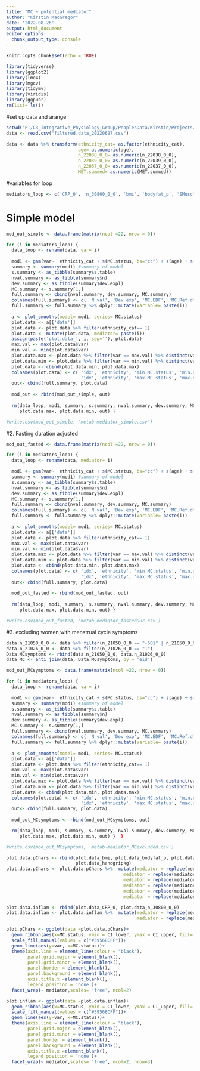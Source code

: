 ```yaml
---
title: "MC ~ potential mediator"
author: "Kirstin MacGregor"
date: '2022-08-26'
output: html_document
editor_options: 
  chunk_output_type: console
---
```


```r
knitr::opts_chunk$set(echo = TRUE)

library(tidyverse)
library(ggplot2)
library(lme4)
library(mgcv)
library(tidymv)
library(viridis)
library(ggpubr)
rm(list= ls())
```

#set up data and arange
```r
setwd("P:/C3_Integrative_Physiology_Group/PeoplesData/Kirstin/Projects/UoS/MC and metabolites_BioBank/Data")
data <- read.csv("filtered.data_20220627.csv")

data <- data %>% transform(ethnicity_cat= as.factor(ethnicity_cat),
                           age= as.numeric(age),
                           n_22038_0_0= as.numeric(n_22038_0_0),
                           n_22039_0_0= as.numeric(n_22039_0_0),
                           n_22037_0_0= as.numeric(n_22037_0_0),
                           MET.summed= as.numeric(MET.summed))
```

#variables for loop
```r
mediators_loop <- c('CRP_0', 'n_30800_0_0', 'bmi', 'bodyfat_p', 'SMusclemasspct_c', 'MET.summed', 'handgripkg', 'Fitness_METs_c')
```


# Simple model
```r
mod_out_simple <- data.frame(matrix(ncol =22, nrow = 0))

for (i in mediators_loop) {
  data_loop <- rename(data, var= i)
  
  mod1 <- gam(var~  ethnicity_cat + s(MC.status, bs="cc") + s(age) + s(deprivationindex), data=data_loop)
  summary <- summary(mod1) #summary of model
  s.summary <- as_tibble(summary$s.table)
  nval.summary <- as_tibble(summary$n)
  dev.summary <- as_tibble(summary$dev.expl)
  MC.summary <- s.summary[1,]
  full.summary <- cbind(nval.summary, dev.summary, MC.summary)
  colnames(full.summary) <- c( 'N val', 'Dev exp', 'MC.EDF', 'MC.Ref.df', 'MC.F', 'MC.pval')
  full.summary <- full.summary %>% dplyr::mutate(Variable= paste(i))
  
  a <- plot_smooths(model= mod1, series= MC.status)
  plot.data <- a[['data']]
  plot.data <- plot.data %>% filter(ethnicity_cat== 1)
  plot.data <- mutate(plot.data, mediator= paste(i))
  assign(paste('plot.data_', i, sep=''), plot.data)
  max.val <- max(plot.data$var)
  min.val <- min(plot.data$var)
  plot.data.max <- plot.data %>% filter(var == max.val) %>% distinct(var, .keep_all= TRUE)
  plot.data.min <- plot.data %>% filter(var == min.val) %>% distinct(var, .keep_all= TRUE)
  plot.data <- cbind(plot.data.min, plot.data.max)
  colnames(plot.data) <- c( 'idx', 'ethnicity', 'min.MC.status', 'min.outcomevar', 'min.SE', 'min.CI_upper', 'min.CI_lower',
                            'idx', 'ethnicity', 'max.MC.status', 'max.outcomevar', 'max.SE', 'max.CI_upper', 'max.CI_upper')
  out<- cbind(full.summary, plot.data)
  
  mod_out <- rbind(mod_out_simple, out) 
  
  rm(data_loop, mod1, summary, s.summary, nval.summary, dev.summary, MC.summary, full.summary, a, plot.data, max.val, min.val, 
     plot.data.max, plot.data.min, out) }

#write.csv(mod_out_simple, 'metab~mediator_simple.csv')
```


#2. Fasting duration adjusted
```r
mod_out_fasted <- data.frame(matrix(ncol =22, nrow = 0))

for (i in mediators_loop) {
  data_loop <- rename(data, mediator= i)

  mod1 <- gam(var~  ethnicity_cat + s(MC.status, bs="cc") + s(age) + s(deprivationindex), data=data_loop)
  summary <- summary(mod1) #summary of model
  s.summary <- as_tibble(summary$s.table)
  nval.summary <- as_tibble(summary$n)
  dev.summary <- as_tibble(summary$dev.expl)
  MC.summary <- s.summary[1,]
  full.summary <- cbind(nval.summary, dev.summary, MC.summary)
  colnames(full.summary) <- c( 'N val', 'Dev exp', 'MC.EDF', 'MC.Ref.df', 'MC.F', 'MC.pval')
  full.summary <- full.summary %>% dplyr::mutate(Variable= paste(i))
  
  a <- plot_smooths(model= mod1, series= MC.status)
  plot.data <- a[['data']]
  plot.data <- plot.data %>% filter(ethnicity_cat== 1)
  max.val <- max(plot.data$var)
  min.val <- min(plot.data$var)
  plot.data.max <- plot.data %>% filter(var == max.val) %>% distinct(var, .keep_all= TRUE)
  plot.data.min <- plot.data %>% filter(var == min.val) %>% distinct(var, .keep_all= TRUE)
  plot.data <- cbind(plot.data.min, plot.data.max)
  colnames(plot.data) <- c( 'idx', 'ethnicity', 'min.MC.status', 'min.outcomevar', 'min.SE', 'min.CI_upper', 'min.CI_lower',
                            'idx', 'ethnicity', 'max.MC.status', 'max.outcomevar', 'max.SE', 'max.CI_upper', 'max.CI_upper')
  out<- cbind(full.summary, plot.data)
  
  mod_out_fasted <- rbind(mod_out_fasted, out) 
  
  rm(data_loop, mod1, summary, s.summary, nval.summary, dev.summary, MC.summary, full.summary, a, plot.data, max.val, min.val, 
     plot.data.max, plot.data.min, out) }

#write.csv(mod_out_fasted, 'metab~mediator_fastedDur.csv')
```


#3. excluding women with menstrual cycle symptoms
```r
data.n_21050_0_0 <- data %>% filter(n_21050_0_0 == "-601" | n_21050_0_0 == "-602")
data.n_21026_0_0 <- data %>% filter(n_21026_0_0 == "1")
Data.MCsymptoms <- rbind(data.n_21050_0_0, data.n_21026_0_0)
data_MC <- anti_join(data, Data.MCsymptoms, by = 'eid')

mod_out_MCsymptoms <- data.frame(matrix(ncol =22, nrow = 0))

for (i in mediators_loop) {
  data_loop <- rename(data, var= i)
  
  mod1 <- gam(var~  ethnicity_cat + s(MC.status, bs="cc") + s(age) + s(deprivationindex), data=data_loop)
  summary <- summary(mod1) #summary of model
  s.summary <- as_tibble(summary$s.table)
  nval.summary <- as_tibble(summary$n)
  dev.summary <- as_tibble(summary$dev.expl)
  MC.summary <- s.summary[1,]
  full.summary <- cbind(nval.summary, dev.summary, MC.summary)
  colnames(full.summary) <- c( 'N val', 'Dev exp', 'MC.EDF', 'MC.Ref.df', 'MC.F', 'MC.pval')
  full.summary <- full.summary %>% dplyr::mutate(Variable= paste(i))
  
  a <- plot_smooths(model= mod1, series= MC.status)
  plot.data <- a[['data']]
  plot.data <- plot.data %>% filter(ethnicity_cat== 1)
  max.val <- max(plot.data$var)
  min.val <- min(plot.data$var)
  plot.data.max <- plot.data %>% filter(var == max.val) %>% distinct(var, .keep_all= TRUE)
  plot.data.min <- plot.data %>% filter(var == min.val) %>% distinct(var, .keep_all= TRUE)
  plot.data <- cbind(plot.data.min, plot.data.max)
  colnames(plot.data) <- c( 'idx', 'ethnicity', 'min.MC.status', 'min.outcomevar', 'min.SE', 'min.CI_upper', 'min.CI_lower',
                            'idx', 'ethnicity', 'max.MC.status', 'max.outcomevar', 'max.SE', 'max.CI_upper', 'max.CI_upper')
  out<- cbind(full.summary, plot.data)
  
  mod_out_MCsymptoms <- rbind(mod_out_MCsymptoms, out)

  rm(data_loop, mod1, summary, s.summary, nval.summary, dev.summary, MC.summary, full.summary, a, plot.data, max.val, min.val, 
     plot.data.max, plot.data.min, out) }  }

#write.csv(mod_out_MCsymptoms, 'metab~mediator_MCexcluded.csv')
```


```r

plot.data.pChars <- rbind(plot.data_bmi, plot.data_bodyfat_p, plot.data_SMusclemasspct_c, plot.data_MET.summed, plot.data_Fitness_METs_c,
                          plot.data_handgripkg)
plot.data.pChars <- plot.data.pChars %>%  mutate(mediator = replace(mediator, mediator=="bmi", "BMI (kg/m2)"),
                                            mediator = replace(mediator, mediator=="bodyfat_p", "Fat mass (%)"),
                                            mediator = replace(mediator, mediator=="SMusclemasspct_c", "Fat free mass (%)"),
                                            mediator = replace(mediator, mediator=="MET.summed", "Summed physical activity (MET min/ wk)"),
                                            mediator = replace(mediator, mediator=="Fitness_METs_c", "Cardiorespiratory fitness (METs)"),
                                            mediator = replace(mediator, mediator=="handgripkg", "Handgrip strength (kg)"))

plot.data.inflam <- rbind(plot.data_CRP_0, plot.data_n_30800_0_0)
plot.data.inflam <- plot.data.inflam %>%  mutate(mediator = replace(mediator, mediator=="CRP_0", "CRP (mg/L"),
                                                 mediator = replace(mediator, mediator=="n_30800_0_0", "IGF-1 (mmol/L"))                  

plot.pChars <- ggplot(data =plot.data.pChars)+
  geom_ribbon(aes(x=MC.status, ymin = CI_lower, ymax = CI_upper, fill= "#39568CFF"),alpha = 0.5)+
  scale_fill_manual(values = c("#39568CFF"))+
  geom_line(aes(y=var, x=MC.status))+
  theme(axis.line = element_line(colour = "black"),
        panel.grid.major = element_blank(),
        panel.grid.minor = element_blank(),
        panel.border = element_blank(),
        panel.background = element_blank(),
        axis.title.x =element_blank(),
        legend.position = 'none')+
  facet_wrap(~ mediator,scales= 'free', ncol=2)

plot.inflam <- ggplot(data =plot.data.inflam)+
  geom_ribbon(aes(x=MC.status, ymin = CI_lower, ymax = CI_upper, fill= "#39568CFF"),alpha = 0.5)+
  scale_fill_manual(values = c("#39568CFF"))+
  geom_line(aes(y=var, x=MC.status))+
  theme(axis.line = element_line(colour = "black"),
        panel.grid.major = element_blank(),
        panel.grid.minor = element_blank(),
        panel.border = element_blank(),
        panel.background = element_blank(),
        axis.title.x =element_blank(),
        legend.position = 'none')+
  facet_wrap(~ mediator,scales= 'free', ncol=2, nrow=3)

```
